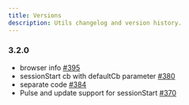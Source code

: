 ```yaml
---
title: Versions
description: Utils changelog and version history.
---
```


### 3.2.0

- browser info [#395](https://github.com/elbwalker/walkerOS/issues/395)
- sessionStart cb with defaultCb parameter
  [#380](https://github.com/elbwalker/walkerOS/issues/380)
- separate code [#384](https://github.com/elbwalker/walkerOS/issues/384)
- Pulse and update support for sessionStart
  [#370](https://github.com/elbwalker/walkerOS/issues/370)
